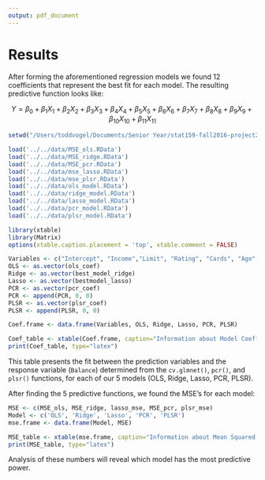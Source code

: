 ```yaml
---
output: pdf_document
---
```

# Results

After forming the aforementioned regression models we found 12 coefficients that represent the best fit for each model. The resulting predictive function looks like:

$$Y = \beta_0 + \beta_1 X_1 + \beta_2 X_2 + \beta_3 X_3 + \beta_4 X_4 + \beta_5 X_5 + \beta_6 X_6 + \beta_7 X_7 + \beta_8 X_8 + \beta_9 X_9 + \beta_{10} X_{10} + \beta_{11} X_{11}$$

```r
setwd("/Users/toddvogel/Documents/Senior Year/stat159-fall2016-project2/report/sections")

load('../../data/MSE_ols.RData')
load('../../data/MSE_ridge.RData')
load('../../data/MSE_pcr.RData')
load('../../data/mse_lasso.RData')
load('../../data/mse_plsr.RData')
load('../../data/ols_model.RData')
load('../../data/ridge_model.RData')
load('../../data/lasso_model.RData')
load('../../data/pcr_model.RData')
load('../../data/plsr_model.RData')

library(xtable)
library(Matrix)
options(xtable.caption.placement = 'top', xtable.comment = FALSE)
```

```r
Variables <- c("Intercept", "Income","Limit", "Rating", "Cards", "Age", "Education", "GenderFemale", "StudentYes", "MarriedYes", "EthnicityAsian", "EthnicityCaucasian")
OLS <- as.vector(ols_coef)
Ridge <- as.vector(best_model_ridge) 
Lasso <- as.vector(bestmodel_lasso) 
PCR <- as.vector(pcr_coef) 
PCR <- append(PCR, 0, 0)
PLSR <- as.vector(plsr_coef) 
PLSR <- append(PLSR, 0, 0)

Coef.frame <- data.frame(Variables, OLS, Ridge, Lasso, PCR, PLSR)

Coef_table <- xtable(Coef.frame, caption="Information about Model Coefficients", digits = 3)
print(Coef_table, type="latex")

```

This table presents the fit between the prediction variables and the response variable (`Balance`) determined from the `cv.glmnet()`, `pcr()`, and `plsr()` functions, for each of our 5 models (OLS, Ridge, Lasso, PCR, PLSR). 


After finding the 5 predictive functions, we found the MSE's for each model:

```r
MSE <- c(MSE_ols, MSE_ridge, lasso_mse, MSE_pcr, plsr_mse)
Model <- c('OLS', 'Ridge', 'Lasso', 'PCR', 'PLSR')
mse.frame <- data.frame(Model, MSE)

MSE_table <- xtable(mse.frame, caption="Information about Mean Squared Errors", digits = 3)
print(MSE_table, type="latex")
```

Analysis of these numbers will reveal which model has the most predictive power.
